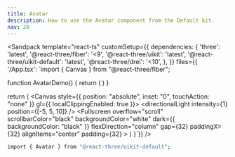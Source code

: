 ```yaml
---
title: Avatar
description: How to use the Avatar component from the Default kit.
nav: 20
---
```


<Sandpack
  template="react-ts"
  customSetup={{
    dependencies: {
      'three': 'latest',
      '@react-three/fiber': '<9',
      '@react-three/uikit': 'latest',
      '@react-three/uikit-default': 'latest',
      '@react-three/drei': '<10',
    },
  }}
  files={{
    '/App.tsx': `import { Canvas } from "@react-three/fiber";

function AvatarDemo() {
  return (
    <Container alignItems="center">
      <Avatar src="https://picsum.photos/100/100" />
    </Container>
  )
}

  return (
    <Canvas style={{ position: "absolute", inset: "0", touchAction: "none" }} gl={{ localClippingEnabled: true }}>
      <ambientLight intensity={0.5} />
      <directionalLight intensity={1} position={[-5, 5, 10]} />
      <Defaults>
        <Fullscreen
          overflow="scroll"
          scrollbarColor="black"
          backgroundColor="white"
          dark={{ backgroundColor: "black" }}
          flexDirection="column"
          gap={32}
          paddingX={32}
          alignItems="center"
          padding={32}
        >
          <DialogAnchor><AvatarDemo /></DialogAnchor>
        </Fullscreen>
      </Defaults>
    </Canvas>
  )
}`}}
/>

```bash
import { Avatar } from "@react-three/uikit-default";
```